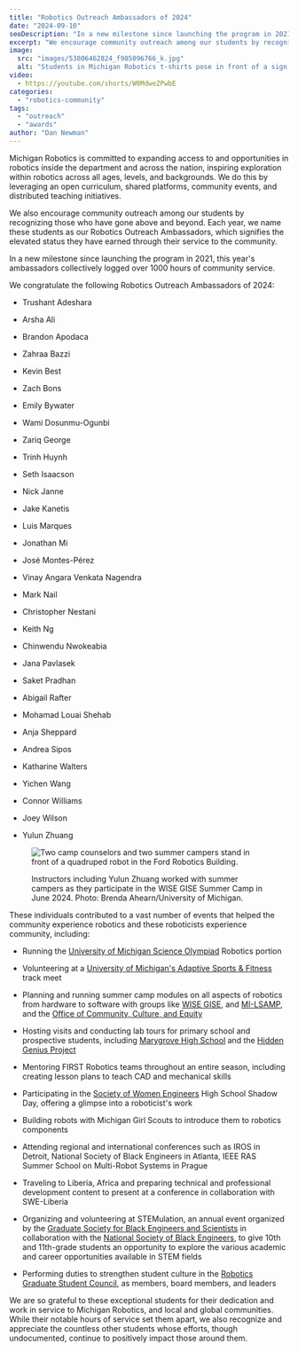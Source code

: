 ```yaml
---
title: "Robotics Outreach Ambassadors of 2024"
date: "2024-09-10"
seoDescription: "In a new milestone since launching the program in 2021, this year's ambassadors collectively logged over 1000 hours of community service."
excerpt: "We encourage community outreach among our students by recognizing those who have gone above and beyond. In a new milestone since launching the program in 2021, this year's ambassadors collectively logged over 1000 hours of community service."
image: 
  src: "images/53806462824_f985096766_k.jpg"
  alt: "Students in Michigan Robotics t-shirts pose in front of a sign saying 'This way to RISE'"
video: 
  - https://youtube.com/shorts/W0MdweZPwbE
categories: 
  - "robotics-community"
tags:
  - "outreach"
  - "awards"
author: "Dan Newman"
---
```


<VideoCenter url="https://youtube.com/shorts/W0MdweZPwbE" caption="High schoolers from the School at Marygrove in Detroit visited in June 2024, where they got hands-on experiences with quadruped robots, using augmented reality to control robots, and an overview of our MBot educational robotics platform." />

Michigan Robotics is committed to expanding access to and opportunities in robotics inside the department and across the nation, inspiring exploration within robotics across all ages, levels, and backgrounds. We do this by leveraging an open curriculum, shared platforms, community events, and distributed teaching initiatives.

We also encourage community outreach among our students by recognizing those who have gone above and beyond. Each year, we name these students as our Robotics Outreach Ambassadors, which signifies the elevated status they have earned through their service to the community.

In a new milestone since launching the program in 2021, this year's ambassadors collectively logged over 1000 hours of community service.


We congratulate the following Robotics Outreach Ambassadors of 2024:

- Trushant Adeshara

- Arsha Ali

- Brandon Apodaca

- Zahraa Bazzi

- Kevin Best

- Zach Bons

- Emily Bywater

- Wami Dosunmu-Ogunbi

- Zariq George

- Trinh Huynh

- Seth Isaacson

- Nick Janne

- Jake Kanetis

- Luis Marques

- Jonathan Mi

- José Montes-Pérez

- Vinay Angara Venkata Nagendra

- Mark Nail

- Christopher Nestani

- Keith Ng

- Chinwendu Nwokeabia

- Jana Pavlasek

- Saket Pradhan

- Abigail Rafter

- Mohamad Louai Shehab

- Anja Sheppard

- Andrea Sipos

- Katharine Walters

- Yichen Wang

- Connor Williams

- Joey Wilson

- Yulun Zhuang

<figure>

![Two camp counselors and two summer campers stand in front of a quadruped robot in the Ford Robotics Building.](images/53806462824_f985096766_k-1024x683.jpg)

<figcaption>

Instructors including Yulun Zhuang worked with summer campers as they participate in the WISE GISE Summer Camp in June 2024. Photo: Brenda Ahearn/University of Michigan.

</figcaption>

</figure>

These individuals contributed to a vast number of events that helped the community experience robotics and these roboticists experience community, including:

- Running the [University of Michigan Science Olympiad](https://www.umichscioly.org) Robotics portion

- Volunteering at a [University of Michigan's Adaptive Sports & Fitness](https://ssd.umich.edu/adaptive-sports) track meet

- Planning and running summer camp modules on all aspects of robotics from hardware to software with groups like [WISE GISE](https://wise.umich.edu/k-12-families-educators/wise-gise/), and [MI-LSAMP](https://sites.marsal.umich.edu/drpp/michigan-louis-stokes-alliance-for-minority-participation/), and the [Office of Community, Culture, and Equity](https://culture.engin.umich.edu/k-12/engineering-onramp-overview/)

- Hosting visits and conducting lab tours for primary school and prospective students, including [Marygrove High School](https://www.detroitk12.org/marygrove) and the [Hidden Genius Project](https://www.hiddengeniusproject.org)

- Mentoring FIRST Robotics teams throughout an entire season, including creating lesson plans to teach CAD and mechanical skills

- Participating in the [Society of Women Engineers](https://www.sweumich.org) High School Shadow Day, offering a glimpse into a roboticist's work

- Building robots with Michigan Girl Scouts to introduce them to robotics components

- Attending regional and international conferences such as IROS in Detroit, National Society of Black Engineers in Atlanta, IEEE RAS Summer School on Multi-Robot Systems in Prague

- Traveling to Liberia, Africa and preparing technical and professional development content to present at a conference in collaboration with SWE-Liberia

- Organizing and volunteering at STEMulation, an annual event organized by the [Graduate Society for Black Engineers and Scientists](https://gsbes.org) in collaboration with the [National Society of Black Engineers](https://nsbeum.weebly.com), to give 10th and 11th-grade students an opportunity to explore the various academic and career opportunities available in STEM fields

- Performing duties to strengthen student culture in the [Robotics Graduate Student Council](https://robotics.umich.edu/academics/current-students/robotics-graduate-student-council/), as members, board members, and leaders

We are so grateful to these exceptional students for their dedication and work in service to Michigan Robotics, and local and global communities. While their notable hours of service set them apart, we also recognize and appreciate the countless other students whose efforts, though undocumented, continue to positively impact those around them.